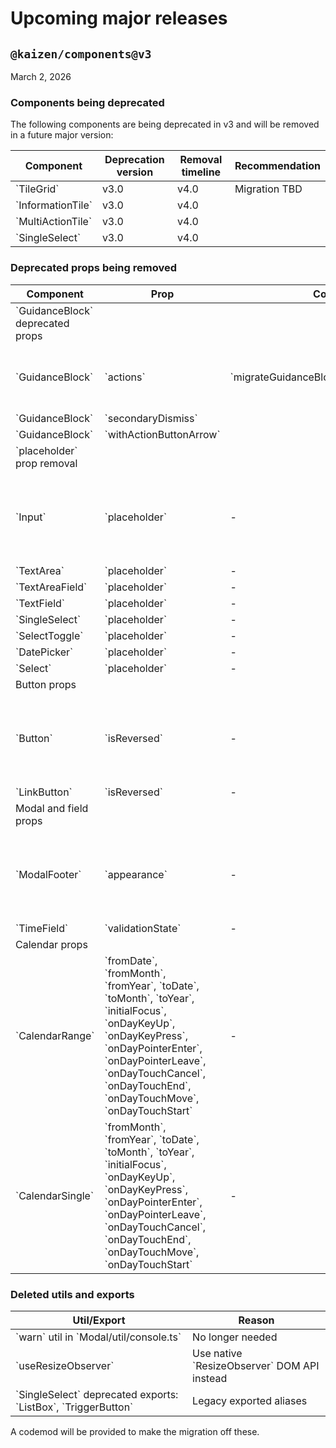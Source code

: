 
<Meta title="Releases/Upcoming major releases" />

# Upcoming major releases

## `@kaizen/components@v3`

March 2, 2026

### Components being deprecated

The following components are being deprecated in v3 and will be removed in a future major version:

<table>
  <thead>
    <tr>
      <th>Component</th>
      <th>Deprecation version</th>
      <th>Removal timeline</th>
      <th>Recommendation</th>
    </tr>
  </thead>
  <tbody>
    <tr>
      <td>`TileGrid`</td>
      <td>v3.0</td>
      <td>v4.0</td>
      <td rowSpan={4}>Migration TBD</td>
    </tr>
    <tr>
      <td>`InformationTile`</td>
      <td>v3.0</td>
      <td>v4.0</td>
    </tr>
    <tr>
      <td>`MultiActionTile`</td>
      <td>v3.0</td>
      <td>v4.0</td>
    </tr>
    <tr>
      <td>`SingleSelect`</td>
      <td>v3.0</td>
      <td>v4.0</td>
    </tr>
  </tbody>
</table>

### Deprecated props being removed

<table>
  <thead>
    <tr>
      <th>Component</th>
      <th>Prop</th>
      <th>Codemod</th>
      <th>Reason/Migration guide</th>
    </tr>
  </thead>
  <tbody>
    <tr>
      <td colSpan={4}>`GuidanceBlock` deprecated props</td>
    </tr>
    <tr>
      <td>`GuidanceBlock`</td>
      <td>`actions`</td>
      <td rowSpan={3}>`migrateGuidanceBlockActionsToActionsSlot`</td>
      <td rowSpan={3}>
        Deprecated in v1 - [Migration
        guide](/?path=/docs/components-guidanceblock-migration-guide--docs)
      </td>
    </tr>
    <tr>
      <td>`GuidanceBlock`</td>
      <td>`secondaryDismiss`</td>
    </tr>
    <tr>
      <td>`GuidanceBlock`</td>
      <td>`withActionButtonArrow`</td>
    </tr>
    <tr>
      <td colSpan={4}>`placeholder` prop removal</td>
    </tr>
    <tr>
      <td>`Input`</td>
      <td>`placeholder`</td>
      <td>-</td>
      <td rowSpan={8}>
        Use of placeholder text goes against our a11y standards. Use the `labelText` prop to provide
        a concise name, and the `description` prop for any help text.
      </td>
    </tr>
    <tr>
      <td>`TextArea`</td>
      <td>`placeholder`</td>
      <td>-</td>
    </tr>
    <tr>
      <td>`TextAreaField`</td>
      <td>`placeholder`</td>
      <td>-</td>
    </tr>
    <tr>
      <td>`TextField`</td>
      <td>`placeholder`</td>
      <td>-</td>
    </tr>
    <tr>
      <td>`SingleSelect`</td>
      <td>`placeholder`</td>
      <td>-</td>
    </tr>
    <tr>
      <td>`SelectToggle`</td>
      <td>`placeholder`</td>
      <td>-</td>
    </tr>
    <tr>
      <td>`DatePicker`</td>
      <td>`placeholder`</td>
      <td>-</td>
    </tr>
    <tr>
      <td>`Select`</td>
      <td>`placeholder`</td>
      <td>-</td>
    </tr>
    <tr>
      <td colSpan={4}>Button props</td>
    </tr>
    <tr>
      <td>`Button`</td>
      <td>`isReversed`</td>
      <td>-</td>
      <td rowSpan={2}>
        Use the ReversedColors Provider instead. This is here to support gradual migration to the
        ReversedColors Provider and will take precedence if a value is provided.
      </td>
    </tr>
    <tr>
      <td>`LinkButton`</td>
      <td>`isReversed`</td>
      <td>-</td>
    </tr>
    <tr>
      <td colSpan={4}>Modal and field props</td>
    </tr>
    <tr>
      <td>`ModalFooter`</td>
      <td>`appearance`</td>
      <td>-</td>
      <td>
        We are no longer supporting different appearances for ModalFooter, instead there will only
        be a single default appearance set by the Button.
      </td>
    </tr>
    <tr>
      <td>`TimeField`</td>
      <td>`validationState`</td>
      <td>-</td>
      <td>Remove usage</td>
    </tr>
    <tr>
      <td colSpan={4}>Calendar props</td>
    </tr>
    <tr>
      <td>`CalendarRange`</td>
      <td>
        `fromDate`, `fromMonth`, `fromYear`, `toDate`, `toMonth`, `toYear`, `initialFocus`,
        `onDayKeyUp`, `onDayKeyPress`, `onDayPointerEnter`, `onDayPointerLeave`, `onDayTouchCancel`,
        `onDayTouchEnd`, `onDayTouchMove`, `onDayTouchStart`
      </td>
      <td>-</td>
      <td rowSpan={2}>React Day Picker has had these props deprecated</td>
    </tr>
    <tr>
      <td>`CalendarSingle`</td>
      <td>
        `fromMonth`, `fromYear`, `toDate`, `toMonth`, `toYear`, `initialFocus`, `onDayKeyUp`,
        `onDayKeyPress`, `onDayPointerEnter`, `onDayPointerLeave`, `onDayTouchCancel`,
        `onDayTouchEnd`, `onDayTouchMove`, `onDayTouchStart`
      </td>
      <td>-</td>
    </tr>
  </tbody>
</table>

### Deleted utils and exports

<table>
  <thead>
    <tr>
      <th>Util/Export</th>
      <th>Reason</th>
    </tr>
  </thead>
  <tbody>
    <tr>
      <td>`warn` util in `Modal/util/console.ts`</td>
      <td>No longer needed</td>
    </tr>
    <tr>
      <td>`useResizeObserver`</td>
      <td>Use native `ResizeObserver` DOM API instead</td>
    </tr>
    <tr>
      <td>`SingleSelect` deprecated exports: `ListBox`, `TriggerButton`</td>
      <td>Legacy exported aliases</td>
    </tr>
  </tbody>
</table>

A codemod will be provided to make the migration off these.
